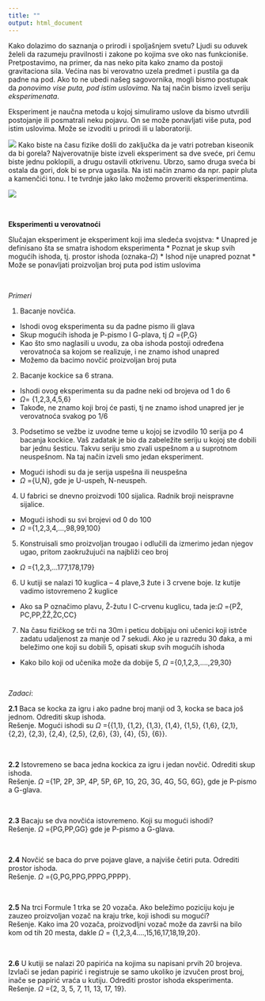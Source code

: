 ```yaml
---
title: ""
output: html_document
---
```

Kako dolazimo do saznanja o prirodi i spoljašnjem svetu? Ljudi su oduvek želeli da razumeju pravilnosti i zakone po kojima sve oko nas funkcioniše.  Pretpostavimo, na primer, da nas neko pita kako znamo da postoji gravitaciona sila. Većina nas bi verovatno uzela predmet i pustila ga da padne na pod. Ako to ne ubedi našeg sagovornika, mogli bismo postupak da _ponovimo_ _vise puta, pod istim uslovima._ Na taj način bismo izveli seriju *eksperimenata*.

Eksperiment je naučna metoda u kojoj simuliramo uslove da bismo utvrdili postojanje ili posmatrali neku pojavu. On se može ponavljati više puta, pod istim uslovima. Može se izvoditi u prirodi ili u laboratoriji. 

![](experiment.jpg)
Kako biste na času fizike došli do zaključka da je vatri potreban kiseonik da bi gorela? Najverovatnije biste izveli eksperiment sa dve sveće, pri čemu biste jednu poklopili, a drugu ostavili otkrivenu. Ubrzo, samo druga sveća bi ostala da gori, dok bi se prva ugasila. Na isti način znamo da npr. papir  pluta a kamenčići tonu. I te tvrdnje jako lako možemo proveriti eksperimentima.

![](plamen.jpg)

<br>

**Eksperimenti u verovatnoći**

Slučajan eksperiment je eksperiment koji ima sledeća svojstva: 
*	Unapred je definisano šta se smatra ishodom eksperimenta 
*	Poznat je skup svih mogućih ishoda, tj. prostor ishoda (oznaka-$\Omega$)
*	Ishod nije unapred poznat
*	Može se ponavljati proizvoljan broj puta pod istim uslovima

<br>

_Primeri_

1.	Bacanje novčića. 
  -	Ishodi ovog eksperimenta su da padne pismo ili glava
  -	Skup mogućih ishoda je P-pismo I G-plava, tj $\Omega$ ={P,G}
  -	Kao što smo naglasili u uvodu, za oba ishoda postoji određena verovatnoća sa kojom se realizuje, i ne znamo ishod unapred
  -	Možemo da bacimo novčić proizvoljan broj puta

2.	Bacanje kockice sa 6 strana.
  -	Ishodi ovog eksperimenta su da padne neki od brojeva od 1 do 6
  -	$\Omega$= {1,2,3,4,5,6}
  -	Takođe, ne znamo koji broj će pasti, tj  ne znamo ishod unapred jer je verovatnoća svakog po 1/6

3.	Podsetimo se vežbe iz uvodne teme u kojoj se izvodilo 10 serija po 4 bacanja kockice. Vaš zadatak je bio da zabeležite seriju u kojoj ste dobili bar jednu šesticu. Takvu seriju smo zvali uspešnom a u suprotnom neuspešnom. Na taj način izveli smo jedan eksperiment.
  -	Mogući ishodi su da je serija uspešna ili neuspešna
  -	$\Omega$ ={U,N},  gde je U-uspeh, N-neuspeh.



4.	 U fabrici se dnevno proizvodi 100 sijalica. Radnik broji neispravne sijalice.
  -	Mogući ishodi su svi brojevi od 0 do 100
  -	$\Omega$ ={1,2,3,4,…,98,99,100}

5.	Konstruisali smo proizvoljan trougao i odlučili da izmerimo jedan njegov ugao, pritom zaokružujući na najbliži ceo broj
  -	$\Omega$ ={1,2,3,…177,178,179}

6.	U kutiji se nalazi 10 kuglica – 4 plave,3 žute i 3 crvene boje. Iz kutije vadimo istovremeno 2 kuglice
  -	Ako sa P označimo plavu, Ž-žutu I C-crvenu kuglicu, tada je:$\Omega$ ={PŽ, PC,PP,ŽŽ,ŽC,CC}

7.	Na času fizičkog se trči na 30m i peticu dobijaju oni učenici koji istrče zadatu udaljenost za manje od 7 sekudi. Ako je u razredu 30 đaka, a mi beležimo one koji su dobili 5, opisati skup svih mogućih ishoda
  -	Kako bilo koji od učenika može da dobije 5, $\Omega$ ={0,1,2,3,….,29,30}

<br>

_Zadaci_:

**2.1** Baca se kocka za igru i ako padne broj manji od 3, kocka se baca još jednom. Odrediti skup ishoda.
<br>
Rešenje. Mogući ishodi su $\Omega$ ={{1,1}, {1,2}, {1,3}, {1,4}, {1,5}, {1,6}, {2,1}, {2,2}, {2,3}, {2,4}, {2,5}, {2,6}, {3}, {4}, {5}, {6}}.

<br>

**2.2**  Istovremeno se baca jedna kockica za igru i jedan novčić. Odrediti skup ishoda.
<br>
Rešenje. $\Omega$ ={1P, 2P, 3P, 4P, 5P, 6P, 1G, 2G, 3G, 4G, 5G, 6G}, gde je P-pismo a G-glava.

<br>

**2.3** Bacaju se dva novčića istovremeno. Koji su mogući ishodi?
<br>
Rešenje. $\Omega$ ={PG,PP,GG} gde je P-pismo a G-glava.

<br>

**2.4** Novčić se baca do prve pojave glave, a najviše četiri puta. Odrediti prostor ishoda.
<br>
Rešenje. $\Omega$ ={G,PG,PPG,PPPG,PPPP}.

<br>

**2.5** Na trci Formule 1 trka se 20 vozača. Ako beležimo poziciju koju je zauzeo proizvoljan vozač na kraju trke, koji ishodi su mogući?
<br>
Rešenje.  Kako ima 20 vozača, proizvodljni vozač može da završi na bilo kom od tih 20 mesta, dakle $\Omega$ = {1,2,3,4….,15,16,17,18,19,20}.

<br>

**2.6** U kutiji se nalazi 20 papirića na kojima su napisani prvih 20 brojeva. Izvlači se jedan papirić i registruje se samo ukoliko je izvučen prost broj, inače se papirić vraća u kutiju.  Odrediti prostor ishoda eksperimenta.
<br>
Rešenje. $\Omega$ ={2, 3, 5, 7, 11, 13, 17, 19}. 

